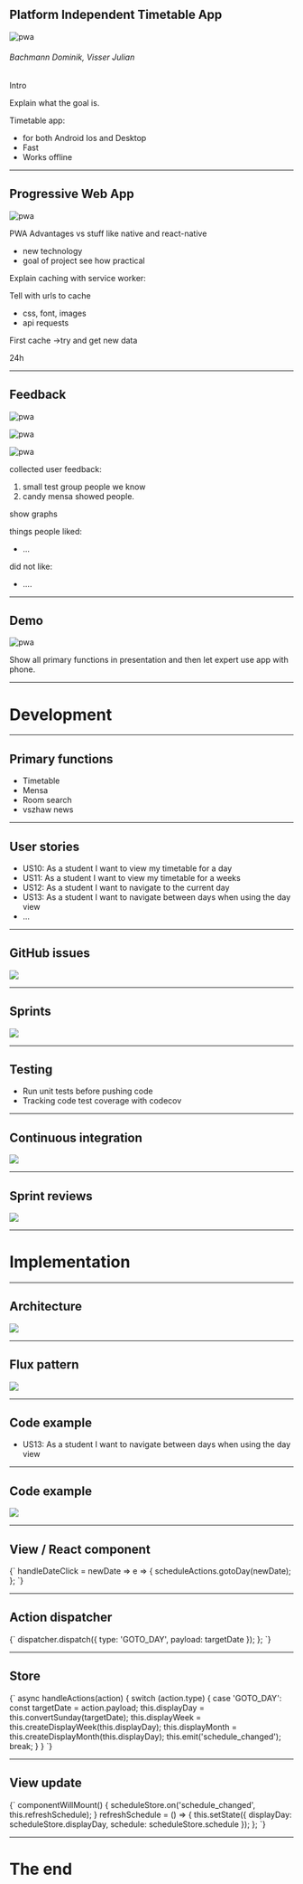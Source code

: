 

<Head>
  <title>ZHAWo - Platform Independent Timetable App</title>
</Head>

## Platform Independent Timetable App

![pwa](./Assets/zhawoLogo.png)

###### Bachmann Dominik, Visser Julian

<Notes>
  
Intro

Explain what the goal is.

Timetable app:

- for both Android Ios and Desktop
- Fast
- Works offline

</Notes>

---

## Progressive Web App

![pwa](./Assets/pwa_explainV2.png)

<Notes>
  
PWA Advantages vs stuff like native and react-native

- new technology
- goal of project see how practical

Explain caching with service worker:

Tell with urls to cache

- css, font, images
- api requests

First cache ->try and get new data

24h

</Notes>

---

## Feedback

<div className="small">

![pwa](./Assets/bar_1.png)

![pwa](./Assets/bar_2.png)

![pwa](./Assets/bar_3.png)

</div>

<Notes>
  
collected user feedback:

1. small test group people we know
2. candy mensa showed people.

show graphs

things people liked:

- ...

did not like:

- ....

</Notes>

---

## Demo

<div className="big">

![pwa](./Assets/desktop_schedule.png)

</div>

<Notes>
  
Show all primary functions in presentation and then let expert use app with phone.

</Notes>

---

# Development

---

## Primary functions

- Timetable
- Mensa
- Room search
- vszhaw news

---

## User stories

- US10: As a student I want to view my timetable for a day
- US11: As a student I want to view my timetable for a weeks
- US12: As a student I want to navigate to the current day
- US13: As a student I want to navigate between days when using the day view
- ...

---

## GitHub issues

![](./Assets/github_issues.png)

---

## Sprints

![](./Assets/github_sprints.png)

---

## Testing

- Run unit tests before pushing code
- Tracking code test coverage with codecov

---

## Continuous integration

![](./Assets/travis_dashboard.png)

---

## Sprint reviews

![](./Assets/sprint_burndown.png)

---

# Implementation

---

## Architecture

![](./Assets/architecture.png)

---

## Flux pattern

![](./Assets/flux_diagram.png)

---

## Code example

- US13: As a student I want to navigate between days when using the day view

---

## Code example

![](./Assets/navigation_screens.png)

---

## View / React component

<Carbon>
  {`
  handleDateClick = newDate => e => {
    scheduleActions.gotoDay(newDate);
  }; 
    `}
</Carbon>

---

## Action dispatcher

<Carbon>
  {`
    dispatcher.dispatch({
      type: 'GOTO_DAY',
      payload: targetDate
    });
  };
    `}
</Carbon>

---

## Store

<Carbon>
  {`
  async handleActions(action) {
    switch (action.type) {
      case 'GOTO_DAY':
        const targetDate = action.payload;
        this.displayDay = this.convertSunday(targetDate);
        this.displayWeek = this.createDisplayWeek(this.displayDay);
        this.displayMonth = this.createDisplayMonth(this.displayDay);
        this.emit('schedule_changed');
        break;
    }
  }
  `}
</Carbon>

---

## View update

<Carbon>
  {`
  componentWillMount() {
    scheduleStore.on('schedule_changed', this.refreshSchedule);
  }
  refreshSchedule = () => {
    this.setState({
      displayDay: scheduleStore.displayDay,
      schedule: scheduleStore.schedule
    });
  };
`}

</Carbon>

---

# The end
